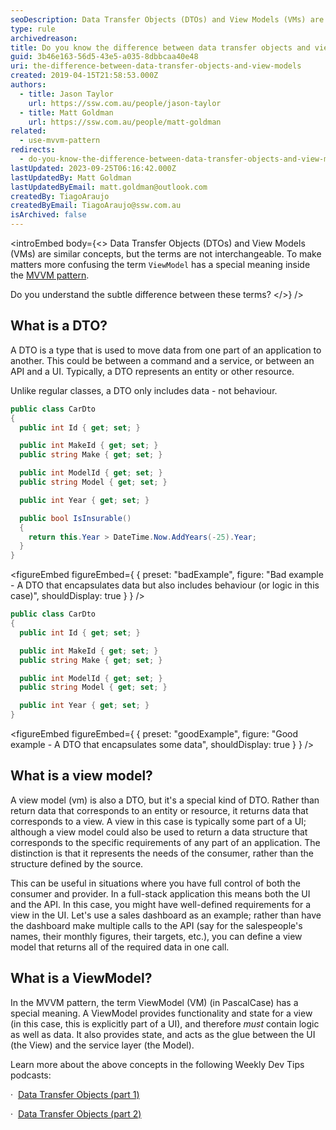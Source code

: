 ```yaml
---
seoDescription: Data Transfer Objects (DTOs) and View Models (VMs) are often confused with one another. A DTO simply moves data between parts of an application, while a ViewModel provides functionality and state for a view, acting as glue between UI and service layers.
type: rule
archivedreason:
title: Do you know the difference between data transfer objects and view models?
guid: 3b46e163-56d5-43e5-a035-8dbbcaa40e48
uri: the-difference-between-data-transfer-objects-and-view-models
created: 2019-04-15T21:58:53.000Z
authors:
  - title: Jason Taylor
    url: https://ssw.com.au/people/jason-taylor
  - title: Matt Goldman
    url: https://ssw.com.au/people/matt-goldman
related:
  - use-mvvm-pattern
redirects:
  - do-you-know-the-difference-between-data-transfer-objects-and-view-models
lastUpdated: 2023-09-25T06:16:42.000Z
lastUpdatedBy: Matt Goldman
lastUpdatedByEmail: matt.goldman@outlook.com
createdBy: TiagoAraujo
createdByEmail: TiagoAraujo@ssw.com.au
isArchived: false
---
```


<introEmbed
  body={<>
Data Transfer Objects (DTOs) and View Models (VMs) are similar concepts, but the terms are not interchangeable. To make matters more confusing the term `ViewModel` has a special meaning inside the [MVVM pattern](/use-mvvm-pattern).

Do you understand the subtle difference between these terms?
  </>}
/>
## What is a DTO?

A DTO is a type that is used to move data from one part of an application to another. This could be between a command and a service, or between an API and a UI. Typically, a DTO represents an entity or other resource.

Unlike regular classes, a DTO only includes data - not behaviour.

```csharp
public class CarDto
{
  public int Id { get; set; }

  public int MakeId { get; set; }
  public string Make { get; set; }

  public int ModelId { get; set; }
  public string Model { get; set; }

  public int Year { get; set; }

  public bool IsInsurable()
  {
    return this.Year > DateTime.Now.AddYears(-25).Year;
  }
}
```
<figureEmbed figureEmbed={ {
  preset: "badExample",
  figure: "Bad example - A DTO that encapsulates data but also includes behaviour (or logic in this case)",
  shouldDisplay: true
} } />


```csharp
public class CarDto
{
  public int Id { get; set; }

  public int MakeId { get; set; }
  public string Make { get; set; }

  public int ModelId { get; set; }
  public string Model { get; set; }

  public int Year { get; set; }
}
```
<figureEmbed figureEmbed={ {
  preset: "goodExample",
  figure: "Good example - A DTO that encapsulates some data",
  shouldDisplay: true
} } />


## What is a view model?

A view model (vm) is also a DTO, but it's a special kind of DTO. Rather than return data that corresponds to an entity or resource, it returns data that corresponds to a view. A view in this case is typically some part of a UI; although a view model could also be used to return a data structure that corresponds to the specific requirements of any part of an application. The distinction is that it represents the needs of the consumer, rather than the structure defined by the source.

This can be useful in situations where you have full control of both the consumer and provider. In a full-stack application this means both the UI and the API. In this case, you might have well-defined requirements for a view in the UI. Let's use a sales dashboard as an example; rather than have the dashboard make multiple calls to the API (say for the salespeople's names, their monthly figures, their targets, etc.), you can define a view model that returns all of the required data in one call.

## What is a ViewModel?

In the MVVM pattern, the term ViewModel (VM) (in PascalCase) has a special meaning. A ViewModel provides functionality and state for a view (in this case, this is explicitly part of a UI), and therefore _must_ contain logic as well as data. It also provides state, and acts as the glue between the UI (the View) and the service layer (the Model).

Learn more about the above concepts in the following Weekly Dev Tips podcasts:

·  [Data Transfer Objects (part 1)](https://www.weeklydevtips.com/008)

·  [Data Transfer Objects (part 2)](https://www.weeklydevtips.com/009)
